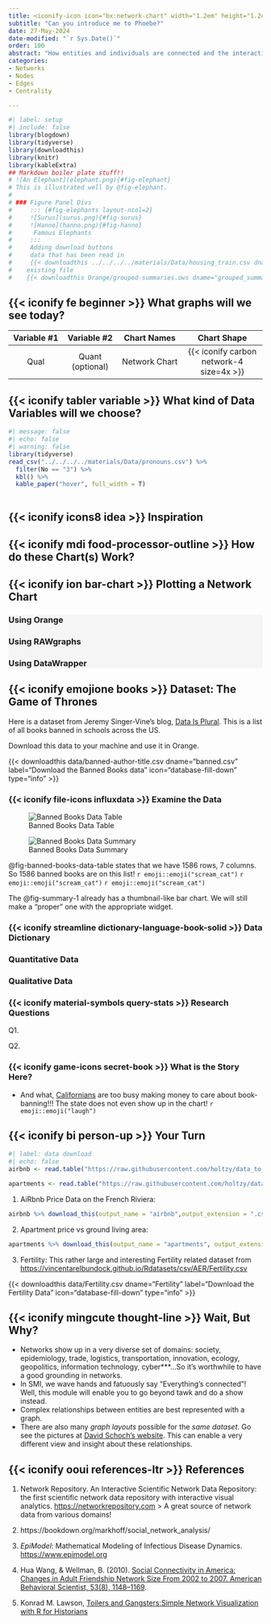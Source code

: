 ```yaml
---
title: <iconify-icon icon="bx:network-chart" width="1.2em" height="1.2em"></iconify-icon> Networks 
subtitle: "Can you introduce me to Phoebe?"
date: 27-May-2024
date-modified: "`r Sys.Date()`"
order: 100
abstract: "How entities and individuals are connected and the interactions that take place over this fabric of connections. Who emerges as the  go-to person and who is the go-through person!"
categories:
- Networks
- Nodes
- Edges
- Centrality

---
```


```r
#| label: setup
#| include: false
library(blogdown)
library(tidyverse)
library(downloadthis)
library(knitr)
library(kableExtra)
## Markdown boiler plate stuff!!
# ![An Elephant](elephant.png){#fig-elephant}
# This is illustrated well by @fig-elephant.
# 
# ### Figure Panel Divs
#     ::: {#fig-elephants layout-ncol=2}
#     ![Surus](surus.png){#fig-surus}
#     ![Hanno](hanno.png){#fig-hanno}
#      Famous Elephants
#     :::
#     Adding download buttons
#     data that has been read in
#     {{< downloadthis ../../../../materials/Data/housing_train.csv dname="house_prices" label="Download the House Prices Dataset" icon="database-fill-down" type="info" >}}
#    existing file
#    {{< downloadthis Orange/grouped-summaries.ows dname="grouped_summaries" label="Download the Orange Workflow" icon="database-fill-down" type="info" >}} 

```

## {{< iconify fe beginner >}} What graphs will we see today?


| Variable #1 | Variable #2 | Chart Names | Chart Shape |
|:--------:|:--------:|:----------:|:-------------:|
|Qual| Quant (optional)|  Network Chart | {{< iconify carbon network-4 size=4x >}}  |


## {{< iconify tabler variable >}} What kind of Data Variables will we choose?

::: column-page-inset-right
```r
#| message: false
#| echo: false
#| warning: false
library(tidyverse)
read_csv("../../../../materials/Data/pronouns.csv") %>% 
  filter(No == "3") %>% 
  kbl() %>%
  kable_paper("hover", full_width = T)
  
```
:::

## {{< iconify icons8 idea >}} Inspiration



## {{< iconify mdi food-processor-outline >}} How do these Chart(s) Work?


## {{< iconify ion bar-chart >}} Plotting a Network Chart

::: {.panel-tabset .nav-pills style="background: whitesmoke;"}
### Using Orange


### Using RAWgraphs


### Using DataWrapper


:::

## {{< iconify emojione books >}} Dataset: The Game of Thrones

Here is a dataset from Jeremy Singer-Vine's blog, [Data Is Plural](https://www.data-is-plural.com/). This is a list of all books banned in schools across the US.

Download this data to your machine and use it in Orange.

{{< downloadthis data/banned-author-title.csv dname="banned.csv" label="Download the Banned Books data" icon="database-fill-down" type="info" >}}

### {{< iconify file-icons influxdata >}} Examine the Data

![Banned Books Data Table](images/banned.png){#fig-banned-books-data-table}

![Banned Books Data Summary](images/banned-summary.png){#fig-summary-1}


@fig-banned-books-data-table states that we have 1586 rows, 7 columns. So 1586 banned books are on this list! `r emoji::emoji("scream_cat")` `r emoji::emoji("scream_cat")` `r emoji::emoji("scream_cat")`

The @fig-summary-1 already has a thumbnail-like bar chart. We will still make a "proper" one with the appropriate widget.

### {{< iconify streamline dictionary-language-book-solid >}} Data Dictionary

::: callout-note

### Quantitative Data
:::


::: callout-note
### Qualitative Data

:::

### {{< iconify material-symbols query-stats >}} Research Questions

::: callout-note
Q1. 


:::

::: callout-note

Q2. 

:::


### {{< iconify game-icons secret-book >}} What is the Story Here?



-   And what, [Californians](https://youtu.be/JU01v6Ziz1A) are too busy making money to care about book-banning!!! The state does not even show up in the chart! `r emoji::emoji("laugh")`

## {{< iconify bi person-up >}} Your Turn

```r
#| label: data download
#| echo: false
airbnb <- read.table("https://raw.githubusercontent.com/holtzy/data_to_viz/master/Example_dataset/1_OneNum.csv", header=TRUE)

apartments <- read.table("https://raw.githubusercontent.com/holtzy/data_to_viz/master/Example_dataset/2_TwoNum.csv", header=T, sep=",") %>% select(GrLivArea, SalePrice)

```

1. AiRbnb Price Data on the French Riviera:

```r
airbnb %>% download_this(output_name = "airbnb",output_extension = ".csv", button_label = "AiRbnb data", button_type = "default", icon = "fa fa-save")
```

2. Apartment price vs ground living area:

```r
apartments %>% download_this(output_name = "apartments", output_extension = ".csv", button_label = "Apartment Data", button_type = "default", icon = "fa fa-save",   class = "hvr-sweep-to-left")
```

3. Fertility: This rather large and interesting Fertility related dataset from <https://vincentarelbundock.github.io/Rdatasets/csv/AER/Fertility.csv>

{{< downloadthis data/Fertility.csv dname="Fertility" label="Download the Fertility Data" icon="database-fill-down" type="info" >}}

## {{< iconify mingcute thought-line >}} Wait, But Why?

- Networks show up in a very diverse set of domains: society, epidemiology, trade, logistics, transportation, innovation, ecology, geopolitics, information technology, cyber***...So it's worthwhile to have a good grounding in networks.\
- In SMI, we wave hands and fatuously say "Everything's connected"! Well, this module will enable you to go beyond tawk and do a show instead.\ 
- Complex relationships between entities are best represented with a graph.\ 
- There are also many *graph layouts* possible for the *same dataset*. Go see the pictures at [David Schoch's website](https://schochastics.github.io/graphlayouts/). This can enable a very different view and insight about these relationships.\

## {{< iconify ooui references-ltr >}} References

1. Network Repository. An Interactive Scientific Network Data Repository: the first scientific network data repository with interactive visual analytics. <https://networkrepository.com>
> A great source of network data from various domains!

1. https://bookdown.org/markhoff/social_network_analysis/

1. *EpiModel*: Mathematical Modeling of Infectious Disease Dynamics. <https://www.epimodel.org>

1. Hua Wang, & Wellman, B. (2010). [Social Connectivity in America: Changes in Adult Friendship Network Size From 2002 to 2007. American Behavioral Scientist, 53(8), 1148–1169](https://sci-hub.se/https://doi.org/10.1177/0002764209356247).

1. Konrad M. Lawson, [Toilers and Gangsters:Simple Network
    Visualization with R for
    Historians](https://kmlawson.github.io/dh-tutorials/network.html)
